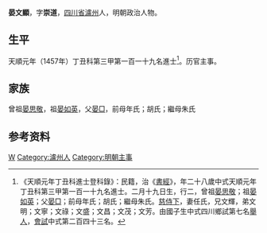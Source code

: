 {{明清人物信息框
| 姓名 = 晏文顯
| 原名 =
| 圖片名稱= 
| 圖片大小 =
| 圖片說明 = 
| 最高職務 =
| 國家 = 大明 
| 爵位 =
| 籍貫 = [[四川承宣布政使司|四川承宣布政使司]][[瀘州|瀘州]]
| 族裔 = 
| 字號 = 字崇道
| 諡號 =
| 出生日期 = 二月十九日
| 出生地點 =
| 逝世日期 = 卒年不详
| 逝世地點 =
| 墓葬 =
| 配偶 = 任氏
| 親屬 = 
| 出身 =
* 天順元年丁丑科進士
| 經歷 =
| 著作 =  
}}
'''晏文顯'''{{BD|1430年||？年||}}，字'''崇道'''，[[四川省|四川省]][[瀘州|瀘州]]人，明朝政治人物。

== 生平 ==
天順元年（1457年）丁丑科第三甲第一百一十九名進士<ref>《天順元年丁丑科進士登科錄》：民籍，治《[[書經|書經]]》，年二十八歲中式天順元年丁丑科第三甲第一百一十九名進士。二月十九日生，行二，曾祖[[晏思敬|晏思敬]]；祖[[晏如英|晏如英]]；父[[晏□|晏□]]；前母年氏；胡氏；繼母朱氏。[[慈侍下|慈侍下]]，妻任氏，兄文輝，弟文明；文寧；文祿；文盛；文昌；文茂；文芳。由國子生中式四川鄉試第七名[[舉人|舉人]]，[[會試|會試]]中式第二百四十三名。</ref>。历官主事。

== 家族 ==
曾祖[[晏思敬|晏思敬]]，祖[[晏如英|晏如英]]，父[[晏□|晏□]]，前母年氏；胡氏；繼母朱氏

== 参考资料 ==
{{reflist}}

{{天順元年丁丑科殿试金榜}}

{{Authority control}}

{{DEFAULTSORT:Yan晏}}
[[Category:晏姓|W]]
[[Category:瀘州人|Category:瀘州人]]
[[Category:明朝主事|Category:明朝主事]]


{{明朝人物小作品}}